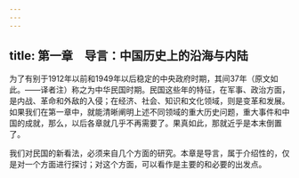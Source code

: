 ```yaml
---
---
---
```

title: 第一章　导言：中国历史上的沿海与内陆
---



为了有别于1912年以前和1949年以后稳定的中央政府时期，其间37年（原文如此。——译者注）称之为中华民国时期。民国这些年的特征，在军事、政治方面，是内战、革命和外敌的入侵；在经济、社会、知识和文化领域，则是变革和发展。如果我们在第一章中，就能清晰阐明上述不同领域的重大历史问题，重大事件和中国的成就，那么，以后各章就几乎不再需要了。果真如此，那就近乎是本末倒置了。

我们对民国的新看法，必须来自几个方面的研究。本章是导言，属于介绍性的，仅是对一个方面进行探讨；对这个方面，可以看作是主要的和必要的出发点。